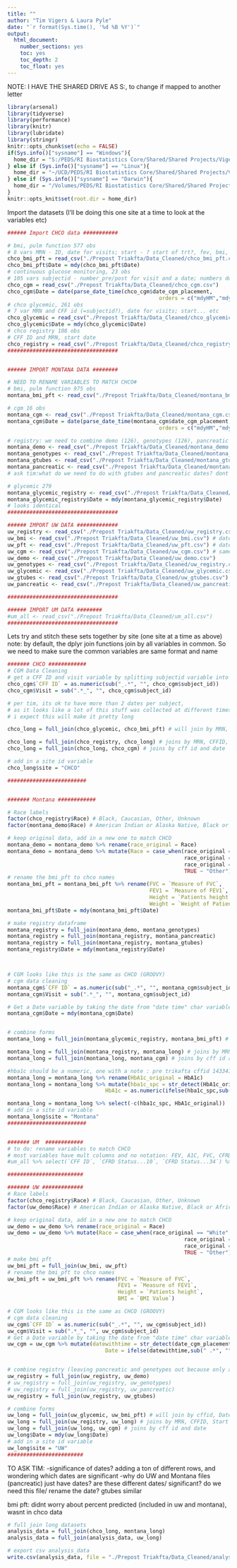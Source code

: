 ```yaml
---
title: ""
author: "Tim Vigers & Laura Pyle"
date: "`r format(Sys.time(), '%d %B %Y')`"
output:
  html_document:
    number_sections: yes
    toc: yes
    toc_depth: 2
    toc_float: yes
---
```


NOTE: I HAVE THE SHARED DRIVE AS S:, to change if mapped to another letter
```r
library(arsenal)
library(tidyverse)
library(performance)
library(knitr)
library(lubridate)
library(stringr)
knitr::opts_chunk$set(echo = FALSE)
if(Sys.info()["sysname"] == "Windows"){
  home_dir = "S:/PEDS/RI Biostatistics Core/Shared/Shared Projects/Vigers/CF/Colleen Wood"
} else if (Sys.info()["sysname"] == "Linux"){
  home_dir = "~/UCD/PEDS/RI Biostatistics Core/Shared/Shared Projects/Vigers/CF/Colleen Wood"
} else if (Sys.info()["sysname"] == "Darwin"){
  home_dir = "/Volumes/PEDS/RI Biostatistics Core/Shared/Shared Projects/Vigers/CF/Colleen Wood"
}
knitr::opts_knit$set(root.dir = home_dir)
```


Import the datasets (I'll be doing this one site at a time to look at the variables etc)
```r
###### Import CHCO data ###########

# bmi, pulm function 577 obs
# 8 vars MRN - ID, date for visits; start - ? start of trt?, fev, bmi, height, weight, fec 
chco_bmi_pft = read_csv("./Prepost Triakfta/Data_Cleaned/chco_bmi_pft.csv")
chco_bmi_pft$Date = mdy(chco_bmi_pft$Date) 
# continuous glucose monitoring, 23 obs
# 105 vars subjectid - number_pre/post for visit and a date; numbers dont seem to correspond to mrn in bmi pft
chco_cgm = read_csv("./Prepost Triakfta/Data_Cleaned/chco_cgm.csv")
chco_cgm$Date = date(parse_date_time(chco_cgm$date_cgm_placement,
                                                orders = c("mdyHM","mdy")))
# chco glycemic, 261 obs
# 7 var MRN and CFF id (=subjectid?), date for visits; start... etc
chco_glycemic = read_csv("./Prepost Triakfta/Data_Cleaned/chco_glycemic.csv")
chco_glycemic$Date = mdy(chco_glycemic$Date)
# chco registry 108 obs
# CFF ID and MRN, start date
chco_registry = read_csv("./Prepost Triakfta/Data_Cleaned/chco_registry.csv")
###################################


###### IMPORT MONTANA DATA ########

# NEED TO RENAME VARIABLES TO MATCH CHCO#
# bmi, pulm function 975 obs
montana_bmi_pft <- read_csv("./Prepost Triakfta/Data_Cleaned/montana_bmi_pft.csv")

# cgm 16 obs
montana_cgm <- read_csv("./Prepost Triakfta/Data_Cleaned/montana_cgm.csv")
montana_cgm$Date = date(parse_date_time(montana_cgm$date_cgm_placement,
                                                orders = c("mdyHM","mdy")))

# registry: we need to combine demo (126), genotypes (126), pancreatic (241), gtubes (155)
montana_demo <- read_csv("./Prepost Triakfta/Data_Cleaned/montana_demo.csv")
montana_genotypes <- read_csv("./Prepost Triakfta/Data_Cleaned/montana_genotypes.csv")
montana_gtubes <- read_csv("./Prepost Triakfta/Data_Cleaned/montana_gtubes.csv") # what are the dates here
montana_pancreatic <- read_csv("./Prepost Triakfta/Data_Cleaned/montana_pancreatic.csv") # what is this? just dates and cffid
# ask tim:what do we need to do with gtubes and pancreatic dates? dont look like chco data

# glycemic 279
montana_glycemic_registry <- read_csv("./Prepost Triakfta/Data_Cleaned/montana_glycemic_registry.csv")
montana_glycemic_registry$Date = mdy(montana_glycemic_registry$Date)
# looks identical
###################################

###### IMPORT UW DATA #############
uw_registry <- read_csv("./Prepost Triakfta/Data_Cleaned/uw_registry.csv") #cffid and start
uw_bmi <- read_csv("./Prepost Triakfta/Data_Cleaned/uw_bmi.csv") # date, cffid, height, bmi (height bmi need rename)
uw_pft <- read_csv("./Prepost Triakfta/Data_Cleaned/uw_pft.csv") # datee, cffid, fev, fvc need renaming
uw_cgm <- read_csv("./Prepost Triakfta/Data_Cleaned/uw_cgm.csv") # same code as montana
uw_demo <- read_csv("./Prepost Triakfta/Data_Cleaned/uw_demo.csv") 
uw_genotypes <- read_csv("./Prepost Triakfta/Data_Cleaned/uw_registry.csv") # no genotype data here?
uw_glycemic <- read_csv("./Prepost Triakfta/Data_Cleaned/uw_glycemic.csv") # looks good, same as chco
uw_gtubes <- read_csv("./Prepost Triakfta/Data_Cleaned/uw_gtubes.csv") # rename date of encounter to date
uw_pancreatic <- read_csv("./Prepost Triakfta/Data_Cleaned/uw_pancreatic.csv") # same as montana, no pancreatic data though

###################################

###### IMPORT UM DATA ########
#um_all <- read_csv("./Prepost Triakfta/Data_Cleaned/um_all.csv")
###################################

```

Lets try and stitch these sets together by site (one site at a time as above)
note: by default, the dplyr join functions join by all variables in common. So we need to make sure the common variables are same format and name

```r
####### CHCO ############
# CGM Data Cleaning
# get a CFF ID and visit variable by splitting subjectid variable into CFF ID and Visit
chco_cgm$`CFF ID` = as.numeric(sub("_.*", "", chco_cgm$subject_id))
chco_cgm$Visit = sub(".*_", "", chco_cgm$subject_id)

# per tim, its ok to have more than 2 dates per subject,
# as it looks like a lot of this stuff was collected at different times for different subjects;
# i expect this will make it pretty long

chco_long = full_join(chco_glycemic, chco_bmi_pft) # will join by MRN, Start, Date

chco_long = full_join(chco_registry, chco_long) # joins by MRN, CFFID, Start
chco_long = full_join(chco_long, chco_cgm) # joins by cff id and date

# add in a site id variable
chco_long$site = "CHCO"

#########################


####### Montana ############

# Race labels
factor(chco_registry$Race) # Black, Caucasian, Other, Unknown
factor(montana_demo$Race) # American Indian or Alaska Native, Black or African American, Some other race, Two or more races, White

# keep original data, add in a new one to match CHCO
montana_demo = montana_demo %>% rename(race_original = Race)
montana_demo = montana_demo %>% mutate(Race = case_when(race_original == "White" ~ "Caucasian",
                                                        race_original == "Black or African American" ~ "Black",
                                                        race_original == NA ~ "Unknown",
                                                        TRUE ~ "Other"))
# rename the bmi_pft to chco names
montana_bmi_pft = montana_bmi_pft %>% rename(FVC = `Measure of FVC`,
                                             FEV1 = `Measure of FEV1`,
                                             Height = `Patients height`,
                                             Weight = `Weight of Patient`)
montana_bmi_pft$Date = mdy(montana_bmi_pft$Date)

# make registry dataframe
montana_registry = full_join(montana_demo, montana_genotypes)
montana_registry = full_join(montana_registry, montana_pancreatic)
montana_registry = full_join(montana_registry, montana_gtubes)
montana_registry$Date = mdy(montana_registry$Date)



# CGM looks like this is the same as CHCO (GROOVY)
# cgm data cleaning
montana_cgm$`CFF ID` = as.numeric(sub("_.*", "", montana_cgm$subject_id))
montana_cgm$Visit = sub(".*_", "", montana_cgm$subject_id)

# Get a Date variable by taking the date from "date time" char variable date_cgm_placement
montana_cgm$Date = mdy(montana_cgm$Date)


# combine forms
montana_long = full_join(montana_glycemic_registry, montana_bmi_pft) # will join by cffid, Date

montana_long = full_join(montana_registry, montana_long) # joins by MRN, CFFID, Start
montana_long = full_join(montana_long, montana_cgm) # joins by cff id and date

#hba1c should be a numeric, one with a note : pre trikafta cffid 1433411
montana_long = montana_long %>% rename(HbA1c_original = HbA1c)
montana_long = montana_long %>% mutate(hba1c_spc = str_detect(HbA1c_original, " "),
                               HbA1c = as.numeric(ifelse(hba1c_spc,sub(" .*", "", montana_long$HbA1c_original), HbA1c_original)))

montana_long = montana_long %>% select(-c(hba1c_spc, HbA1c_original))
# add in a site id variable
montana_long$site = "Montana"
#########################


####### UM  ############
# to do: rename variables to match CHCO
# most variables have mult columns and no notation: FEV, A1C, FVC, CFRD Status, etc
#um_all %>% select(`CFF ID`, `CFRD Status...10`, `CFRD Status...34`) %>% filter(`CFRD Status...10` != `CFRD Status...34`)

########################

####### UW #############
# Race labels
factor(chco_registry$Race) # Black, Caucasian, Other, Unknown
factor(uw_demo$Race) # American Indian or Alaska Native, Black or African American, Some other race, Two or more races, White

# keep original data, add in a new one to match CHCO
uw_demo = uw_demo %>% rename(race_original = Race)
uw_demo = uw_demo %>% mutate(Race = case_when(race_original == "White" ~ "Caucasian",
                                                        race_original == "Black or African American" ~ "Black",
                                                        race_original == NA ~ "Unknown",
                                                        TRUE ~ "Other"))
# make bmi pft
uw_bmi_pft = full_join(uw_bmi, uw_pft)
# rename the bmi_pft to chco names
uw_bmi_pft = uw_bmi_pft %>% rename(FVC = `Measure of FVC`,
                                   FEV1 = `Measure of FEV1`,
                                   Height = `Patients height`,
                                   BMI = `BMI Value`)

# CGM looks like this is the same as CHCO (GROOVY)
# cgm data cleaning
uw_cgm$`CFF ID` = as.numeric(sub("_.*", "", uw_cgm$subject_id))
uw_cgm$Visit = sub(".*_", "", uw_cgm$subject_id)
# Get a Date variable by taking the date from "date time" char variable date_cgm_placement
uw_cgm = uw_cgm %>% mutate(datewithtime = str_detect(date_cgm_placement, " "),
                               Date = ifelse(datewithtime,sub(" .*", "", uw_cgm$date_cgm_placement), date_cgm_placement))


# combine registry (leaving pancreatic and genotypes out because only a id and date variable)
uw_registry = full_join(uw_registry, uw_demo)
# uw_registry = full_join(uw_registry, uw_genotypes)
# uw_registry = full_join(uw_registry, uw_pancreatic)
uw_registry = full_join(uw_registry, uw_gtubes)

# combine forms
uw_long = full_join(uw_glycemic, uw_bmi_pft) # will join by cffid, Date
uw_long = full_join(uw_registry, uw_long) # joins by MRN, CFFID, Start
uw_long = full_join(uw_long, uw_cgm) # joins by cff id and date
uw_long$Date = mdy(uw_long$Date)
# add in a site id variable
uw_long$site = "UW"
########################
```

TO ASK TIM: 
-significance of dates? adding a ton of different rows, and wondering which dates are significant
-why do UW and Montana files (pancreatic) just have dates? are these different dates/ significant? do we need this file/ rename the date? gtubes similar

bmi pft: didnt worry about percent predicted (included in uw and montana), wasnt in chco data

```r
# full join long datasets
analysis_data = full_join(chco_long, montana_long)
analysis_data = full_join(analysis_data, uw_long)

# export csv analysis_data
write.csv(analysis_data, file = "./Prepost Triakfta/Data_Cleaned/analysis_data.csv")
```